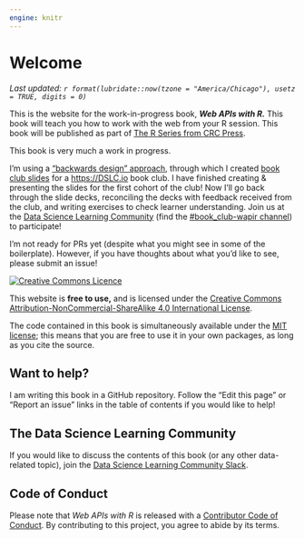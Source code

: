 ```yaml
---
engine: knitr
---
```


# Welcome {.unnumbered}

*Last updated: `r format(lubridate::now(tzone = "America/Chicago"), usetz = TRUE, digits = 0)`*

<!--# This file is an intro to the *website.* intro.qmd is an intro to the *book.* -->

This is the website for the work-in-progress book, ***Web APIs with R.*** 
This book will teach you how to work with the web from your R session.
This book will be published as part of [The R Series from CRC Press](https://www.routledge.com/go/the-r-series/).

::: callout-warning
This book is very much a work in progress.

I'm using a ["backwards design" approach](https://www.cultofpedagogy.com/backward-design-basics/), through which I created [book club slides](https://DSLC/wapir) for a [https://DSLC.io](Data Science Learning Community) book club.
I have finished creating & presenting the slides for the first cohort of the club!
Now I'll go back through the slide decks, reconciling the decks with feedback received from the club, and writing exercises to check learner understanding.
Join us at the [Data Science Learning Community](https://DSLC.io) (find the [#book_club-wapir channel](https://dslcio.slack.com/archives/C05MYSD1PEV)) to participate!

I'm not ready for PRs yet (despite what you might see in some of the boilerplate).
However, if you have thoughts about what you'd like to see, please submit an issue!
:::

<a rel="license" href="https://creativecommons.org/licenses/by-nc-sa/4.0/"><img src="https://i.creativecommons.org/l/by-nc-sa/4.0/88x31.png" alt="Creative Commons Licence" style="border-width:0"/></a>

This website is **free to use,** and is licensed under the [Creative Commons Attribution-NonCommercial-ShareAlike 4.0 International License](https://creativecommons.org/licenses/by-nc-sa/4.0/).

The code contained in this book is simultaneously available under the [MIT license](https://opensource.org/licenses/MIT); this means that you are free to use it in your own packages, as long as you cite the source.

## Want to help?

I am writing this book in a GitHub repository.
Follow the "Edit this page" or "Report an issue" links in the table of contents if you would like to help!

## The Data Science Learning Community {.unnumbered}

If you would like to discuss the contents of this book (or any other data-related topic), join the [Data Science Learning Community Slack](https://DSLC.io/join).

## Code of Conduct

Please note that *Web APIs with R* is released with a [Contributor Code of Conduct](https://contributor-covenant.org/version/2/1/CODE_OF_CONDUCT.html).
By contributing to this project, you agree to abide by its terms.
